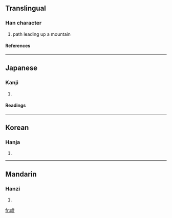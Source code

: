 ==Translingual==
===Han character===
{{Han char|rn=46|rad=山|as=12|sn=15|four=2271<sub>8</sub>|canj=山弓人廿 (UNOT)}}
# path leading up a mountain
====References====
{{Han ref|kx=0320.020|dkj=08482|dj=0620.090|hdz=10799.170|uh=5D9D|ud=23965|bh=BC6A|bd=48234}}
----
==Japanese==
===Kanji===
{{ja-kanji|grade=|rs=山12}}
# {{defn|Japanese}} 
====Readings====
{{ja-readings|on=[[とう]] (tō)|kun=[[さかみち]] (sakamichi)}}
----
==Korean==
===Hanja===
{{ko-hanja|hangeul=등|rv=deung|mr=tŭng}}
# {{defn|Korean}}
----
==Mandarin==
===Hanzi===
{{cmn-hanzi|pin=[[dèng]] ([[deng4]])|wg=teng<sup>4</sup>}}
# {{defn|Mandarin}}

[[fr:嶝]]